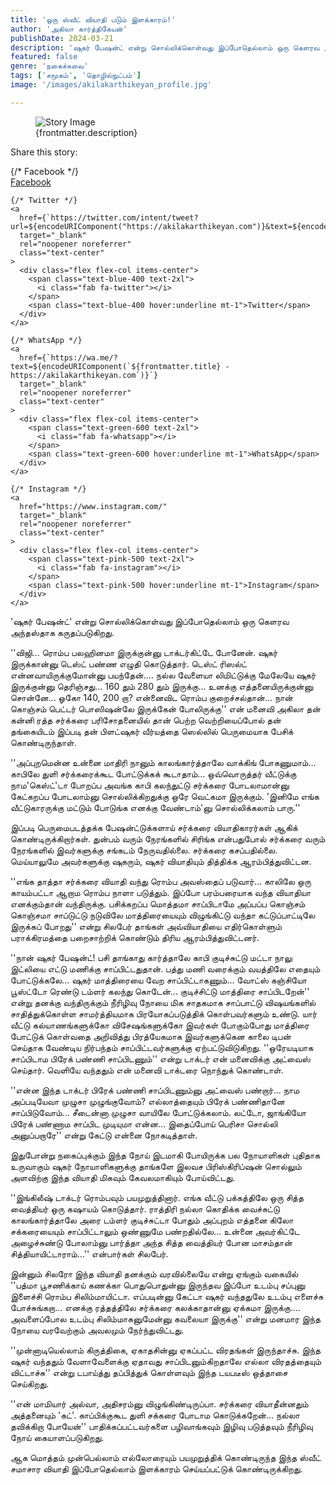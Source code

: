 ```yaml
---
title: 'ஒரு ஸ்வீட் வியாதி படும் இளக்காரம்!'
author: 'அகிலா கார்த்திகேயன்'
publishDate: 2024-03-21
description: 'ஷுகர் பேஷன்ட் என்று சொல்லிக்கொள்வது இப்போதெல்லாம் ஒரு கெளரவ அந்தஸ்தாக கருதப்படுகிறது...'
featured: false
genre: 'நகைச்சுவை'
tags: ['சமூகம்', 'தொழில்நுட்பம்']
image: '/images/akilakarthikeyan_profile.jpg'

---
```

<figure>
  <img src={frontmatter.image} alt="Story Image" class="w-full rounded-lg shadow-lg" />
  <figcaption class="text-gray-600 text-sm mt-2">{frontmatter.description}</figcaption>
</figure>
<div class="mt-6">
  <p class="text-lg font-bold">Share this story:</p>
  <div class="flex space-x-6 justify-start mt-4">
    {/* Facebook */}
    <a
      href={`https://www.facebook.com/sharer/sharer.php?u=${encodeURIComponent("https://akilakarthikeyan.com")}`}
      target="_blank"
      rel="noopener noreferrer"
      class="text-center"
    >
      <div class="flex flex-col items-center">
        <span class="text-blue-600 text-2xl">
          <i class="fab fa-facebook"></i>
        </span>
        <span class="text-blue-600 hover:underline mt-1">Facebook</span>
      </div>
    </a>

    {/* Twitter */}
    <a
      href={`https://twitter.com/intent/tweet?url=${encodeURIComponent("https://akilakarthikeyan.com")}&text=${encodeURIComponent(frontmatter.title)}`}
      target="_blank"
      rel="noopener noreferrer"
      class="text-center"
    >
      <div class="flex flex-col items-center">
        <span class="text-blue-400 text-2xl">
          <i class="fab fa-twitter"></i>
        </span>
        <span class="text-blue-400 hover:underline mt-1">Twitter</span>
      </div>
    </a>

    {/* WhatsApp */}
    <a
      href={`https://wa.me/?text=${encodeURIComponent(`${frontmatter.title} - https://akilakarthikeyan.com`)}`}
      target="_blank"
      rel="noopener noreferrer"
      class="text-center"
    >
      <div class="flex flex-col items-center">
        <span class="text-green-600 text-2xl">
          <i class="fab fa-whatsapp"></i>
        </span>
        <span class="text-green-600 hover:underline mt-1">WhatsApp</span>
      </div>
    </a>

    {/* Instagram */}
    <a
      href="https://www.instagram.com/"
      target="_blank"
      rel="noopener noreferrer"
      class="text-center"
    >
      <div class="flex flex-col items-center">
        <span class="text-pink-500 text-2xl">
          <i class="fab fa-instagram"></i>
        </span>
        <span class="text-pink-500 hover:underline mt-1">Instagram</span>
      </div>
    </a>
  </div>
</div>
'ஷுகர் பேஷன்ட்' என்று சொல்லிக்கொள்வது இப்போதெல்லாம் ஒரு கெளரவ அந்தஸ்தாக கருதப்படுகிறது.

''விஜி... ரொம்ப பலஹினமா இருக்குன்னு டாக்டர்கிட்டே போனேன். ஷுகர் இருக்கான்னு டெஸ்ட் பண்ண எழுதி கொடுத்தார். டெஸ்ட் ரிஸல்ட் என்னவாயிருக்குமோன்னு பயந்தேன்.... நல்ல வேளையா லிமிட்டுக்கு மேலேயே ஷுகர் இருக்குன்னு தெரிஞ்சது... 160 தும் 280 தும் இருக்கு... உனக்கு எத்தனையிருக்குன்னு சொன்னே... ஓகோ 140, 200 றா? என்னைவிட ரொம்ப குறைச்சல்தான்... நான் கொஞ்சம் பெட்டர் பொஸிஷன்லே இருக்கேன் போலிருக்கு'' என் மனைவி அகிலா தன் கன்னி ரத்த சர்க்கரை பரிசோதனையில் தான் பெற்ற வெற்றியைப்போல் தன் தங்கையிடம் இப்படி தன் பிளட்ஷுகர் வீர்யத்தை ​ஸெல்லில் பெருமையாக பேசிக் கொண்டிருந்தாள்.

''அப்புறமென்ன உன்னை மாதிரி நானும் காலங்கார்த்தாலே வாக்கிங் போகணுமாம்... காபிலே துளி சர்க்கரைக்கூட போட்டுக்கக் கூடாதாம்... ஒவ்வொருத்தர் வீட்டுக்கு நாம'கெஸ்ட்'டா போறப்ப அவங்க காபி கலந்துட்டு சர்க்கரை போடலாமான்னு கேட்கறப்ப போடலாம்னு சொல்லிக்கிறதுக்கு ஒரே வெட்கமா இருக்கும். 'இனிமே எங்க வீட்டுகாரருக்கு மட்டும் போடுங்க எனக்கு வேண்டாம்'னு சொல்லிக்கலாம் பாரு.''

இப்படி பெருமைபடத்தக்க பேஷன்ட்டுக்களாய் சர்க்கரை வியாதிகாரர்கள் ஆகிக் கொண்டிருக்கிறார்கள். துன்பம் வரும் நேரங்களில் சிரிங்க என்பதுபோல் சர்க்கரை வரும் நேரங்களில் இவர்களுக்கு சங்கடம் நேருவதில்லை. சர்க்கரை கசப்பதில்லை. மெய்யாலுமே அவர்களுக்கு ஷுகரும், ஷுகர் வியாதியும் தித்திக்க ஆரம்பித்துவிட்டன.

''எங்க தாத்தா சர்க்கரை வியாதி வந்து ரொம்ப அவஸ்தைப் படுவார்... காலிலே ஒரு காயம்பட்டா ஆறாம ரொம்ப நாளா படுத்தும். இப்போ பரம்பரையாக வந்த வியாதியா எனக்கும்தான் வந்திருக்கு. பசிக்கறப்ப மொத்தமா சாப்பிடாமே அப்பப்ப கொஞ்சம் கொஞ்சமா சாப்டுட்டு நடுவிலே மாத்திரையையும் விழுங்கிட்டு வந்தா கட்டுப்பாட்டிலே இருக்கப் போறது'' என்று சிலபேர் தாங்கள் அவ்வியாதியை எதிர்கொள்ளும் பராக்கிரமத்தை பறைசாற்றிக் கொண்டும் திரிய ஆரம்பித்துவிட்டனர்.

''நான் ஷுகர் பேஷன்ட்! பசி தாங்காது கார்த்தாலே காபி குடிச்சுட்டு மட்டா நாலு இட்லியை எட்டு மணிக்கு சாப்பிட்டதுதான். பத்து மணி வரைக்கும் வயத்திலே எதையும் போட்டுக்கலே... ஷுகர் மாத்திரையை வேற சாப்பிட்டாகணும்... வோட்ஸ் கஞ்சியோ பூஸ்ட்டோ ரெண்டு டம்ளர் கலந்து கொடேன்... குடிச்சிட்டு மாத்திரை சாப்பிடறேன்'' என்று தனக்கு வந்திருக்கும் நீரிழிவு நோயை மிக சாதகமாக சாப்பாட்டு விஷயங்களில் சாதித்துக்கொள்ள சாமர்த்தியமாக பிரயோகப்படுத்திக் கொள்பவர்களும் உண்டு. யார் வீட்டு கல்யாணங்களுக்கோ விசேஷங்களுக்கோ இவர்கள் போகும்போது மாத்திரை போட்டுக் கொள்வதை அறிவித்து பிரத்யேகமாக இவர்களுக்கென காலை டிபன் செய்தாக வேண்டிய நிர்பந்தம் சாப்பிட்டவர்களுக்கு ஏற்பட்டுவிடுகிறது.
''ஒரேயடியாக சாப்பிடாம பிரேக் பண்ணி சாப்பிடணும்'' என்று டாக்டர் என் மனைவிக்கு அட்வைஸ் செய்தார். வெளியே வந்ததும் என் மனைவி டாக்டரை நொந்துக் கொண்டாள்.

''என்ன இந்த டாக்டர் பிரேக் பண்ணி சாப்பிடணும்னு அட்வைஸ் பண்றார்... நாம அப்படியேவா முழுசா முழுங்குவோம்? எல்லாத்தையும் பிரேக் பண்ணிதானே சாப்பிடுவோம்... சீடைன்னா முழுசா வாயிலே போட்டுக்கலாம். லட்டோ, ஜாங்கியோ பிரேக் பண்ணாம சாப்பிட முடியுமா என்ன... இதைப்போய் பெரிசா சொல்லி அனுப்பறாரே'' என்று கேட்டு என்னை நோகடித்தாள்.

இதுபோன்று நகைப்புக்கும் இந்த நோய் இடமாகி போயிருக்க பல நோயாளிகள் புதிதாக உருவாகும் ஷுகர் நோயாளிகளுக்கு தாங்களே இலவச பிரிஸ்கிரிப்ஷன் சொல்லும் அளவிற்கு இந்த வியாதி மிகவும் கேவலமாகியும் போய்விட்டது.

''இங்கிலீஷ் டாக்டர் ரொம்பவும் பயமுறுத்தினார். எங்க வீட்டு பக்கத்திலே ஒரு சித்த வைத்தியர் ஒரு கஷாயம் கொடுத்தார். ராத்திரி நல்லா கொதிக்க வைச்சுட்டு காலங்கார்த்தாலே அரை டம்ளர் குடிச்சுட்டா போதும் அப்புறம் எத்தனை கிலோ சக்கரையையும் சாப்பிட்டாலும் ஒண்ணுமே பண்றதில்லே... உன்னை அவர்கிட்டே அழைச்சுண்டு போலாம்னு பார்த்தா அந்த சித்த வைத்தியர் போன மாசம்தான் சித்தியாயிட்டாராம்...'' என்பார்கள் சிலபேர்.

இன்னும் சிலரோ இந்த வியாதி தனக்கும் வரவில்லையே என்று ஏங்கும் வகையில் ''பத்மா பூசணிக்காய் கணக்கா பொதுபொதுன்னு இருந்தவ இப்போ உடம்பு சப்புனு இளைச்சி ரொம்ப சிலிம்மாயிட்டா. எப்படின்னு கேட்டா ஷுகர் வந்ததுலே உடம்பு எளைச்சு போச்சுங்கறா... எனக்கு ரத்தத்திலே சர்க்கரை கலக்காதான்னு ஏக்கமா இருக்கு.... அவளைப்போல உடம்பு சிலிம்மாகனுமேன்னு கவலையா இருக்கு'' என்று மனமார இந்த நோயை வரவேற்கும் அவலமும் நேர்ந்துவிட்டது.

''முன்னாடியெல்லாம் கிருத்திகை, ஏகாதசின்னு ஏகப்பட்ட விரதங்கள் இருந்தாச்சு. இந்த ஷுகர் வந்ததும் வேளாவேளைக்கு ஏதாவது சாப்பிடனும்கிறதாலே எல்லா விரதத்தையும் விட்டாச்சு'' என்று டபாய்த்து தப்பித்துக் கொள்ளவும் இந்த டயபடீஸ் ஒத்தாசை செய்கிறது.

''என் மாமியார் அல்வா, அதிசரம்னு விழுங்கிண்டிருப்பா. சர்க்கரை வியாதீன்னதும் அத்தனையும் 'கட்'. காப்பிக்குகூட துளி சக்கரை போடாம கொடுக்கறேன்... நல்லா தவிக்கிறா போயேன்'' பாதிக்கப்பட்டவர்களை பழிவாங்கவும் இழிவு படுத்தவும் நீரிழிவு நோய் கையாளப்படுகிறது.

ஆக மொத்தம் முன்பெல்லாம் எல்லோரையும் பயமுறுத்திக் கொண்டிருந்த இந்த ஸ்வீட் சமாசார வியாதி இப்போதெல்லாம் இளக்காரம் செய்யப்பட்டுக் கொண்டிருக்கிறது.

